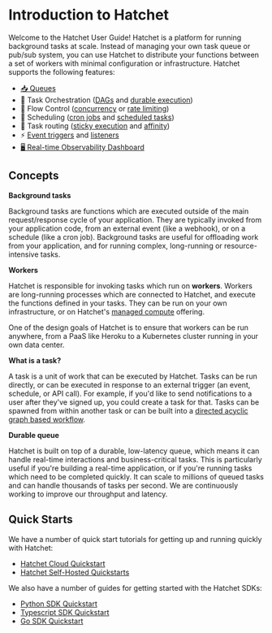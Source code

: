
# Introduction to Hatchet

Welcome to the Hatchet User Guide! Hatchet is a platform for running background tasks at scale. Instead of managing your own task queue or pub/sub system, you can use Hatchet to distribute your functions between a set of workers with minimal configuration or infrastructure. Hatchet supports the following features:

- [📥 Queues](./home/your-first-task)
- 🎻 Task Orchestration ([DAGs](./home/dags) and [durable execution](./home/durable-execution))
- 🚦 Flow Control ([concurrency](./home/concurrency) or [rate limiting](./home/rate-limits))
- 📅 Scheduling ([cron jobs](./home/cron-runs) and [scheduled tasks](./home/scheduled-runs))
- 🚏 Task routing ([sticky execution](./home/sticky-assignment) and [affinity](./home/worker-affinity))
- ⚡️ [Event triggers](./home/run-on-event) and [listeners](./home/durable-execution)
- [🖥️ Real-time Observability Dashboard](https://cloud.onhatchet.run)

## Concepts

**Background tasks**

Background tasks are functions which are executed outside of the main request/response cycle of your application. They are typically invoked from your application code, from an external event (like a webhook), or on a schedule (like a cron job). Background tasks are useful for offloading work from your application, and for running complex, long-running or resource-intensive tasks.

**Workers**

Hatchet is responsible for invoking tasks which run on **workers**. Workers are long-running processes which are connected to Hatchet, and execute the functions defined in your tasks. They can be run on your own infrastructure, or on Hatchet's [managed compute](./home/compute) offering.

One of the design goals of Hatchet is to ensure that workers can be run anywhere, from a PaaS like Heroku to a Kubernetes cluster running in your own data center.

**What is a task?**

A task is a unit of work that can be executed by Hatchet. Tasks can be run directly, or can be executed in response to an external trigger (an event, schedule, or API call). For example, if you'd like to send notifications to a user after they've signed up, you could create a task for that. Tasks can be spawned from within another task or can be built into a [directed acyclic graph based workflow](./home/dags).

**Durable queue**

Hatchet is built on top of a durable, low-latency queue, which means it can handle real-time interactions and business-critical tasks. This is particularly useful if you're building a real-time application, or if you're running tasks which need to be completed quickly. It can scale to millions of queued tasks and can handle thousands of tasks per second. We are continuously working to improve our throughput and latency.

## Quick Starts

We have a number of quick start tutorials for getting up and running quickly with Hatchet:

- [Hatchet Cloud Quickstart](./home/hatchet-cloud-quickstart)
- [Hatchet Self-Hosted Quickstarts](./self-hosting)

We also have a number of guides for getting started with the Hatchet SDKs:

- [Python SDK Quickstart](https://github.com/hatchet-dev/hatchet-python-quickstart)
- [Typescript SDK Quickstart](https://github.com/hatchet-dev/hatchet-typescript-quickstart)
- [Go SDK Quickstart](https://github.com/hatchet-dev/hatchet-go-quickstart)
